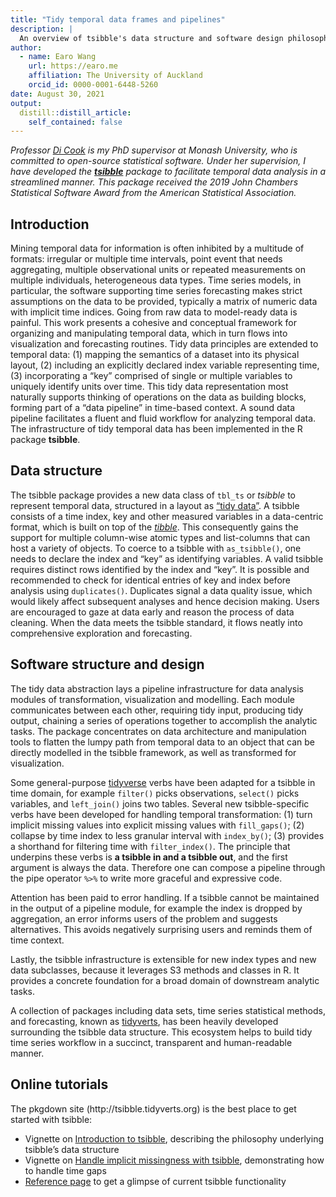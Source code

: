 ```yaml
---
title: "Tidy temporal data frames and pipelines"
description: |
  An overview of tsibble's data structure and software design philosophy.
author:
  - name: Earo Wang
    url: https://earo.me
    affiliation: The University of Auckland
    orcid_id: 0000-0001-6448-5260
date: August 30, 2021
output:
  distill::distill_article:
    self_contained: false
---
```


*Professor [Di Cook](http://dicook.org) is my PhD supervisor at Monash University, who is committed to open-source statistical software. Under her supervision, I have developed the [**tsibble**](http://tsibble.tidyverts.org/) package to facilitate temporal data analysis in a streamlined manner. This package received the 2019 John Chambers Statistical Software Award from the American Statistical Association.*

## Introduction

Mining temporal data for information is often inhibited by a multitude of formats: irregular or multiple time intervals, point event that needs aggregating, multiple observational units or repeated measurements on multiple individuals, heterogeneous data types. Time series models, in particular, the software supporting time series forecasting makes strict assumptions on the data to be provided, typically a matrix of numeric data with implicit time indices. Going from raw data to model-ready data is painful. This work presents a cohesive and conceptual framework for organizing and manipulating temporal data, which in turn flows into visualization and forecasting routines. Tidy data principles are extended to temporal data: (1) mapping the semantics of a dataset into its physical layout, (2) including an explicitly declared index variable representing time, (3) incorporating a "key" comprised of single or multiple variables to uniquely identify units over time. This tidy data representation most naturally supports thinking of operations on the data as building blocks, forming part of a "data pipeline" in time-based context. A sound data pipeline facilitates a fluent and fluid workflow for analyzing temporal data. The infrastructure of tidy temporal data has been implemented in the R package **tsibble**.

## Data structure

The tsibble package provides a new data class of `tbl_ts` or *tsibble* to represent temporal data, structured in a layout as ["tidy data"](https://cran.r-project.org/web/packages/tidyr/vignettes/tidy-data.html). A tsibble consists of a time index, key and other measured variables in a data-centric format, which is built on top of the [*tibble*](https://tibble.tidyverse.org). This consequently gains the support for multiple column-wise atomic types and list-columns that can host a variety of objects. To coerce to a tsibble with `as_tsibble()`, one needs to declare the index and "key" as identifying variables. A valid tsibble requires distinct rows identified by the index and "key". It is possible and recommended to check for identical entries of key and index before analysis using `duplicates()`. Duplicates signal a data quality issue, which would likely affect subsequent analyses and hence decision making. Users are encouraged to gaze at data early and reason the process of data cleaning. When the data meets the tsibble standard, it flows neatly into comprehensive exploration and forecasting. 

## Software structure and design

The tidy data abstraction lays a pipeline infrastructure for data analysis modules of transformation, visualization and modelling. Each module communicates between each other, requiring tidy input, producing tidy output, chaining a series of operations together to accomplish the analytic tasks. The package concentrates on data architecture and manipulation tools to flatten the lumpy path from temporal data to an object that can be directly modelled in the tsibble framework, as well as transformed for visualization.

Some general-purpose [tidyverse](https://www.tidyverse.org/packages/) verbs have been adapted for a tsibble in time domain, for example `filter()` picks observations, `select()` picks variables, and `left_join()` joins two tables. Several new tsibble-specific verbs have been developed for handling temporal transformation: (1) turn implicit missing values into explicit missing values with `fill_gaps()`; (2) collapse by time index to less granular interval with `index_by()`; (3) provides a shorthand for filtering time with `filter_index()`. The principle that underpins these verbs is **a tsibble in and a tsibble out**, and the first argument is always the data. Therefore one can compose a pipeline through the pipe operator `%>%` to write more graceful and expressive code. 

Attention has been paid to error handling. If a tsibble cannot be maintained in the output of a pipeline module, for example the index is dropped by aggregation, an error informs users of the problem and suggests alternatives. This avoids negatively surprising users and reminds them of time context.

Lastly, the tsibble infrastructure is extensible for new index types and new data subclasses, because it leverages S3 methods and classes in R. It provides a concrete foundation for a broad domain of downstream analytic tasks. 

A collection of packages including data sets, time series statistical methods, and forecasting, known as [tidyverts](http://tidyverts.org), has been heavily developed surrounding the tsibble data structure. This ecosystem helps to build tidy time series workflow in a succinct, transparent and human-readable manner.

## Online tutorials

The pkgdown site (http://tsibble.tidyverts.org) is the best place to get started with tsibble:

* Vignette on [Introduction to tsibble](https://tsibble.tidyverts.org/articles/intro-tsibble.html), describing the philosophy underlying tsibble's data structure
* Vignette on [Handle implicit missingness with tsibble](https://tsibble.tidyverts.org/articles/implicit-na.html), demonstrating how to handle time gaps
* [Reference page](https://tsibble.tidyverts.org/reference/index.html) to get a glimpse of current tsibble functionality
